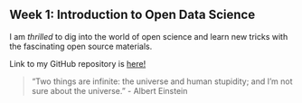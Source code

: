 
## Week 1: Introduction to Open Data Science

I am *thrilled* to dig into the world of open science and 
learn new tricks with the fascinating open source materials. 

Link to my GitHub repository is [here!](https://github.com/saratodorovic/IODS-project)

> "Two things are infinite: the universe and human stupidity; and I'm not sure about the universe." - Albert Einstein


